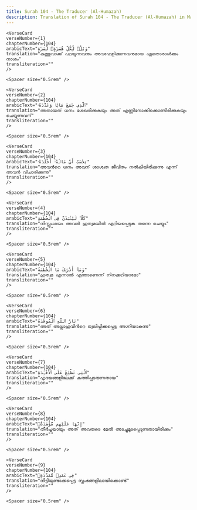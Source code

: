 ```yaml
---
title: Surah 104 - The Traducer (Al-Humazah)  
description: Translation of Surah 104 - The Traducer (Al-Humazah) in Malayalam
---
```







    <VerseCard 
    verseNumber={1}
    chapterNumber={104}
    arabicText="وَيْلٌۭ لِّكُلِّ هُمَزَةٍۢ لُّمَزَةٍ"
    translation="കുത്തുവാക്ക്‌ പറയുന്നവനും അവഹേളിക്കുന്നവനുമായ ഏതൊരാള്‍ക്കും നാശം"
    transliteration=""
    />

    <Spacer size="0.5rem" />
                
    <VerseCard 
    verseNumber={2}
    chapterNumber={104}
    arabicText="ٱلَّذِى جَمَعَ مَالًۭا وَعَدَّدَهُۥ"
    translation="അതായത്‌ ധനം ശേഖരിക്കുകയും അത്‌ എണ്ണിനോക്കിക്കൊണ്ടിരിക്കുകയും ചെയ്യുന്നവന്‌"
    transliteration=""
    />

    <Spacer size="0.5rem" />
                
    <VerseCard 
    verseNumber={3}
    chapterNumber={104}
    arabicText="يَحْسَبُ أَنَّ مَالَهُۥٓ أَخْلَدَهُۥ"
    translation="അവന്‍റെ ധനം അവന്‌ ശാശ്വത ജീവിതം നല്‍കിയിരിക്കുന്നു എന്ന്‌ അവന്‍ വിചാരിക്കുന്നു"
    transliteration=""
    />

    <Spacer size="0.5rem" />
                
    <VerseCard 
    verseNumber={4}
    chapterNumber={104}
    arabicText="كَلَّا ۖ لَيُنۢبَذَنَّ فِى ٱلْحُطَمَةِ"
    translation="നിസ്സംശയം അവന്‍ ഹുത്വമയില്‍ എറിയപ്പെടുക തന്നെ ചെയ്യും"
    transliteration=""
    />

    <Spacer size="0.5rem" />
                
    <VerseCard 
    verseNumber={5}
    chapterNumber={104}
    arabicText="وَمَآ أَدْرَىٰكَ مَا ٱلْحُطَمَةُ"
    translation="ഹുത്വമ എന്നാല്‍ എന്താണെന്ന്‌ നിനക്കറിയാമോ"
    transliteration=""
    />

    <Spacer size="0.5rem" />
                
    <VerseCard 
    verseNumber={6}
    chapterNumber={104}
    arabicText="نَارُ ٱللَّهِ ٱلْمُوقَدَةُ"
    translation="അത്‌ അല്ലാഹുവിന്‍റെ ജ്വലിപ്പിക്കപ്പെട്ട അഗ്നിയാകുന്നു"
    transliteration=""
    />

    <Spacer size="0.5rem" />
                
    <VerseCard 
    verseNumber={7}
    chapterNumber={104}
    arabicText="ٱلَّتِى تَطَّلِعُ عَلَى ٱلْأَفْـِٔدَةِ"
    translation="ഹൃദയങ്ങളിലേക്ക്‌ കത്തിപ്പടരുന്നതായ"
    transliteration=""
    />

    <Spacer size="0.5rem" />
                
    <VerseCard 
    verseNumber={8}
    chapterNumber={104}
    arabicText="إِنَّهَا عَلَيْهِم مُّؤْصَدَةٌۭ"
    translation="തീര്‍ച്ചയായും അത്‌ അവരുടെ മേല്‍ അടച്ചുമൂടപ്പെടുന്നതായിരിക്കും"
    transliteration=""
    />

    <Spacer size="0.5rem" />
                
    <VerseCard 
    verseNumber={9}
    chapterNumber={104}
    arabicText="فِى عَمَدٍۢ مُّمَدَّدَةٍۭ"
    translation="നീട്ടിയുണ്ടാക്കപ്പെട്ട സ്തംഭങ്ങളിലായിക്കൊണ്ട്‌"
    transliteration=""
    />

    <Spacer size="0.5rem" />
                